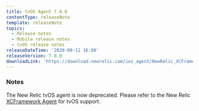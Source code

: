 ```yaml
---
title: tvOS Agent 7.0.0
contentType: releaseNote
template: releaseNote
topics:
  - Release notes
  - Mobile release notes
  - tvOS release notes
releaseDateTime: '2020-09-11 16:00'
releaseVersion: 7.0.0
downloadLink: 'https://download.newrelic.com/ios_agent/NewRelic_XCFramework_Agent_7.0.0.zip'
---
```


### Notes

The New Relic tvOS agent is now deprecated. Please refer to the New Relic [XCFramework Agent](https://docs.newrelic.com/docs/release-notes/mobile-release-notes/xcframework-release-notes/xcframework-agent-700) for tvOS support.
